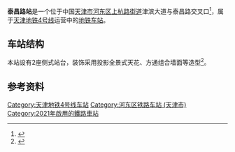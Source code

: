 {{noteTA 
|G1 =Transport}}
{{Infobox station
|name = 泰昌路
|eng_name = Taichanglu
|linecolour = {{天津地铁颜色|4}}
|image = Construction site of Taichanglu Station (20211017161422).jpg
|caption = 车站工地（2021年10月摄）
|other_name = 
|country = {{PRC}}
|borough = [[天津市|天津市]][[河东区_(天津市)|河东区]][[上杭路街道|上杭路街道]]
|address = 津滨大道、琳科东路与泰昌路交叉口
|coordinates = {{coord|39.12129|N|117.25008|E|display=inline,title|Region:CH_type}}
|elevation = 
|owned = 
|operator = [[天津轨道交通集团|天津轨道交通集团]]
|lines = {{天津地铁线路名|4|SL}}
|distance = 
|platform = 2座[[侧式站台|侧式站台]]
|tracks = 2条
|bus_routes = 
|bus_stands = 
|connections = 公交站
|structure = 地下车站
|hall = 地下站厅
|depth = 
|levels = 
|interchange = 
|exits = 
|lift = 
|escalator = 
|architect = 
|architectural_style = 
|colour = 
|type = 
|status = 运营中
|code = 
|zone = 
|classification = 
|website = 
|built = 
|opened = 2021年12月28日
|closed = 
|pass_year = 
|passengers = 
|pass_system = 
|pass_rank = 
|mpassengers = 
|trains = 
|station_hours = 
|hours = 
|first = 往{{天津地铁起讫站|4|R}}：06:36<br />往{{天津地铁起讫站|4|L}}：06:04
|last = 往{{天津地铁起讫站|4|R}}：23:14<br />往{{天津地铁起讫站|4|L}}：22:36
|adjacent = {{adjacent stations|system=天津地铁|line=4|left=成林道|right=万东路}}
|other_services = 
|route_map = 
}}
'''泰昌路站'''是一个位于中国[[天津市|天津市]][[河东区_(天津市)|河东区]][[上杭路街道|上杭路街道]]津滨大道与泰昌路交叉口<ref>{{cite news|url=http://ms.enorth.com.cn/system/2017/04/14/031727617.shtml|title=4月14日民生看点：地铁4号线泰昌路站位置公布|publisher=北方网|date=2017-04-14|accessdate=2021-10-18|archive-date=2021-10-19|archive-url=https://web.archive.org/web/20211019231121/http://ms.enorth.com.cn/system/2017/04/14/031727617.shtml|dead-url=no}}</ref>，属于[[天津地铁|天津地铁]][[天津地铁4号线|4号线]]运营中的[[地铁车站|地铁车站]]。

== 车站结构 ==
本站设有2座侧式站台，装饰采用投影全景式天花、方通组合墙面等造型<ref>{{cite news|url=http://news.enorth.com.cn/system/2021/03/22/051144240.shtml|title=地铁4号线 四座车站主体完工|publisher=北方网|date=2021-03-22|accessdate=2021-10-18|archive-date=2021-10-20|archive-url=https://web.archive.org/web/20211020001723/http://news.enorth.com.cn/system/2021/03/22/051144240.shtml|dead-url=no}}</ref>。

== 参考资料 ==
{{Reflist}}

{{Commonscat|Taichanglu Station}}

{{天津地铁4号线}}
{{天津轨道交通车站列表}}

[[Category:天津地铁4号线车站|Category:天津地铁4号线车站]]
[[Category:河东区铁路车站_(天津市)|Category:河东区铁路车站 (天津市)]]
[[Category:2021年啟用的鐵路車站|Category:2021年啟用的鐵路車站]]